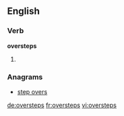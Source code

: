 ==English==

===Verb===
'''oversteps'''

# {{en-third-person singular of|overstep}}

===Anagrams===
* [[step overs#English|step overs]]

[[de:oversteps]]
[[fr:oversteps]]
[[vi:oversteps]]